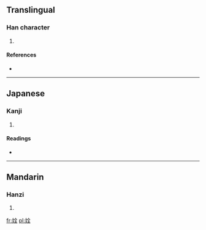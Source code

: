 ==Translingual==

===Han character===
{{Han char|rn=38|rad=女|as=06|sn=9|four=4841<sub>4</sub>|canj=女人一土 (VOMG)}}

# {{defn|Han|sort=女06}}

====References====
* {{Han ref|kx=0261.200|dkj=06255|dj=0527.240|hdz=21046.010|uh=59FE|ud=23038|bh=CE74|bd=52852}}

----

==Japanese==

===Kanji===
{{ja-kanji|grade=|rs=女06}}

# {{defn|lang=ja|sort=女06}}

====Readings====
* {{ja-readings|on=[[せん]] (sen)|kun=}}

----

==Mandarin==

===Hanzi===
{{cmn-hanzi|pin=[[quān]] ([[quan1]])|wg=ch'üan<sup>1</sup>}}

# {{defn|lang=cmn|sort=女06}}

[[fr:姾]]
[[pl:姾]]